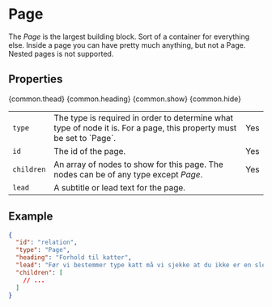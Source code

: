 
<Meta title="Building blocks/Page" />

# Page

The <em>Page</em> is the largest building block. Sort of a container for everything else.
Inside a page you can have pretty much anything, but not a Page. Nested pages is not
supported.

## Properties

<Table>
  {common.thead}
  <tr>
    <td>
      <code>type</code>
    </td>
    <td>
      The type is required in order to determine what type of node it is. For a
      page, this property must be set to `Page`.
    </td>
    <td>Yes</td>
  </tr>
  <tr>
    <td>
      <code>id</code>
    </td>
    <td>The id of the page.</td>
    <td>Yes</td>
  </tr>
  {common.heading}
  <tr>
    <td>
      <code>children</code>
    </td>
    <td>
      An array of nodes to show for this page. The nodes can be of any type
      except <em>Page</em>.
    </td>
    <td>Yes</td>
  </tr>
  <tr>
    <td>
      <code>lead</code>
    </td>
    <td>A subtitle or lead text for the page.</td>
    <td></td>
  </tr>
  {common.show}
  {common.hide}
</Table>

## Example

```json
{
  "id": "relation",
  "type": "Page",
  "heading": "Forhold til katter",
  "lead": "Før vi bestemmer type katt må vi sjekke at du ikke er en slem kattehater.",
  "children": [
    // ...
  ]
}
```
